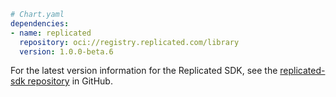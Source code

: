```yaml
# Chart.yaml
dependencies:
- name: replicated
  repository: oci://registry.replicated.com/library
  version: 1.0.0-beta.6
```

For the latest version information for the Replicated SDK, see the [replicated-sdk repository](https://github.com/replicatedhq/replicated-sdk/tags) in GitHub.